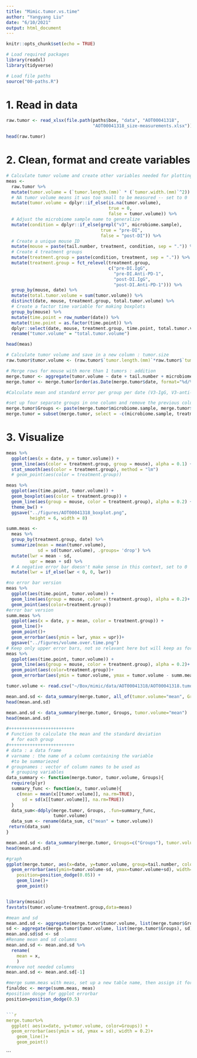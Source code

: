 ```yaml
---
title: "Mimic.tumor.vs.time"
author: "Yangyang Liu"
date: "6/10/2021"
output: html_document
---
```


```r
knitr::opts_chunk$set(echo = TRUE)

# Load required packages
library(readxl)
library(tidyverse)

# Load file paths
source("00-paths.R")
```

# 1. Read in data 

```r
raw.tumor <- read_xlsx(file.path(paths$box, "data", "AOT00041318",
                                 "AOT00041318_size-measurements.xlsx"))

head(raw.tumor)
```

# 2. Clean, format and create variables

```r
# Calculate tumor volume and create other variables needed for plotting
meas <- 
  raw.tumor %>%
  mutate(tumor.volume = (`tumor.length.(mm)` * (`tumor.width.(mm)`^2)) / 2) %>%
  # NA tumor volume means it was too small to be measured -- set to 0
  mutate(tumor.volume = dplyr::if_else(is.na(tumor.volume),
                                       true = 0,
                                       false = tumor.volume)) %>%
  # Adjust the microbiome sample name to generalize
  mutate(condition = dplyr::if_else(grepl("v3", microbiome.sample),
                                    true = "pre-DI",
                                    false = "post-DI")) %>%
  # Create a unique mouse ID
  mutate(mouse = paste(tail.number, treatment, condition, sep = ".")) %>%
  # Create 4 treatment groups
  mutate(treatment.group = paste(condition, treatment, sep = ".")) %>%
  mutate(treatment.group = fct_relevel(treatment.group,
                                       c("pre-DI.IgG",
                                         "pre-DI.Anti-PD-1",
                                         "post-DI.IgG",
                                         "post-DI.Anti-PD-1"))) %>%
  group_by(mouse, date) %>%
  mutate(total.tumor.volume = sum(tumor.volume)) %>%
  distinct(date, mouse, treatment.group, total.tumor.volume) %>%
  # Create a factor time variable for making boxplots
  group_by(mouse) %>%
  mutate(time.point = row_number(date)) %>%
  mutate(time.point = as.factor(time.point)) %>%
  dplyr::select(date, mouse, treatment.group, time.point, total.tumor.volume) %>%
  rename("tumor.volume" = "total.tumor.volume")

head(meas)
```

```r

# Calculate tumor volume and save in a new column : tumor.size
raw.tumor$tumor.volume <- (raw.tumor$`tumor.length.(mm)`*raw.tumor$`tumor.width.(mm)`*raw.tumor$`tumor.width.(mm)`)/2

# Merge rows for mouse with more than 1 tumors : addition
merge.tumor <- aggregate(tumor.volume ~ date + tail.number + microbiome.sample + treatment, FUN = sum, data=raw.tumor)
merge.tumor <- merge.tumor[order(as.Date(merge.tumor$date, format="%d/%m/%Y")),]

#Calculate mean and standard error per group per date (V3-IgG, V3-anti-PD1, V4-IgG, V4-anti-PD-1) -yet to be done

#set up four separate groups in one column and remove the previous columns
merge.tumor$Groups <- paste(merge.tumor$microbiome.sample, merge.tumor$treatment)
merge.tumor = subset(merge.tumor, select = -c(microbiome.sample, treatment) )


```


# 3. Visualize

```r
meas %>%
  ggplot(aes(x = date, y = tumor.volume)) +
  geom_line(aes(color = treatment.group, group = mouse), alpha = 0.1) +
  stat_smooth(aes(color = treatment.group), method = "lm")
  # geom_point(aes(color = treatment.group))
```

```r
meas %>%
  ggplot(aes(time.point, tumor.volume)) +
  geom_boxplot(aes(color = treatment.group)) +
  geom_line(aes(group = mouse, color = treatment.group), alpha = 0.2) +
  theme_bw() +
  ggsave("../figures/AOT00041318_boxplot.png",
         height = 6, width = 8)
```

```r
summ.meas <- 
  meas %>%
  group_by(treatment.group, date) %>%
  summarize(mean = mean(tumor.volume),
            sd = sd(tumor.volume), .groups= 'drop') %>%
  mutate(lwr = mean - sd,
         upr = mean + sd) %>%
  # A negative error bar doesn't make sense in this context, set to 0
  mutate(lwr = if_else(lwr < 0, 0, lwr))
```

```r
#no error bar version
meas %>%
  ggplot(aes(time.point, tumor.volume)) +
  geom_line(aes(group = mouse, color = treatment.group), alpha = 0.2)+
  geom_point(aes(color=treatment.group))
#error bar version
summ.meas %>%
  ggplot(aes(x = date, y = mean, color = treatment.group)) +
  geom_line()+
  geom_point()+
  geom_errorbar(aes(ymin = lwr, ymax = upr))+
  ggsave("../figures/volume.over.time.png")
# Keep only upper error bars, not so relavant here but will keep as for future reference
meas %>%
  ggplot(aes(time.point, tumor.volume)) +
  geom_line(aes(group = mouse, color = treatment.group), alpha = 0.2)+
  geom_point(aes(color=treatment.group))+
  geom_errorbar(aes(ymin = tumor.volume, ymax = tumor.volume - summ.meas$upr, color = treatment.group), width = 0.1)  
```

```r
tumor.volume <- read.csv("~/Box/mimic/data/AOT00041318/AOT00041318.tumor.size.calculated.csv")

mean.and.sd <- data_summary(merge.tumor, all_of(tumor.volume="mean", Groups=c("Groups","tail.number")))
head(mean.and.sd)

mean.and.sd <- data_summary(merge.tumor, Groups, tumor.volume="mean")
head(mean.and.sd)

#+++++++++++++++++++++++++
# Function to calculate the mean and the standard deviation
  # for each group
#+++++++++++++++++++++++++
# data : a data frame
# varname : the name of a column containing the variable
  #to be summariezed
# groupnames : vector of column names to be used as
  # grouping variables
data_summary <- function(merge.tumor, tumor.volume, Groups){
  require(plyr)
  summary_func <- function(x, tumor.volume){
    c(mean = mean(x[[tumor.volume]], na.rm=TRUE),
      sd = sd(x[[tumor.volume]], na.rm=TRUE))
  }
  data_sum<-ddply(merge.tumor, Groups, .fun=summary_func,
                  tumor.volume)
  data_sum <- rename(data_sum, c("mean" = tumor.volume))
 return(data_sum)
}

mean.and.sd <- data_summary(merge.tumor, Groups=c("Groups"), tumor.volume="mean")
head(mean.and.sd)

#graph
ggplot(merge.tumor, aes(x=date, y=tumor.volume, group=tail.number, color=Groups)) + 
  geom_errorbar(aes(ymin=tumor.volume-sd, ymax=tumor.volume+sd), width=.1, 
    position=position_dodge(0.05)) +
    geom_line()+
    geom_point()


library(mosaic)
favstats(tumor.volume~treatment.group,data=meas)

#mean and sd
mean.and.sd <- aggregate(merge.tumor$tumor.volume, list(merge.tumor$Groups), mean)
sd <- aggregate(merge.tumor$tumor.volume, list(merge.tumor$Groups), sd)
mean.and.sd$sd <- sd
#Rename mean and sd columns
mean.and.sd <- mean.and.sd %>% 
  rename(
    mean = x, 
    )
#remove not needed columns
mean.and.sd <- mean.and.sd[-1]

#merge summ.meas with meas, set up a new table name, then assign it for the line plot=cannot work, different length
finaldoc <- merge(summ.meas, meas)
#position dosge for ggplot errorbar
position=position_dodge(0.5) 


```r

merge.tumor%>%
  ggplot( aes(x=date, y=tumor.volume, color=Groups)) +
  geom_errorbar(aes(ymin = sd, ymax = sd), width = 0.2)+      
    geom_line()+
    geom_point()
```
    
```

